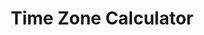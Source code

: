 ---
title: "Time Zone Calculator"
publishedAt: "26-10-2024"
active: true
description: "A simple time zone calculator."
image: "/img/content/work/web-development/timezonecalculator.png"
links:
  github: "https://github.com/Anthony01M/timezonecalculator"
tags: "web development, time zone calculator, time zone, calculator, html, css, javascript"
---